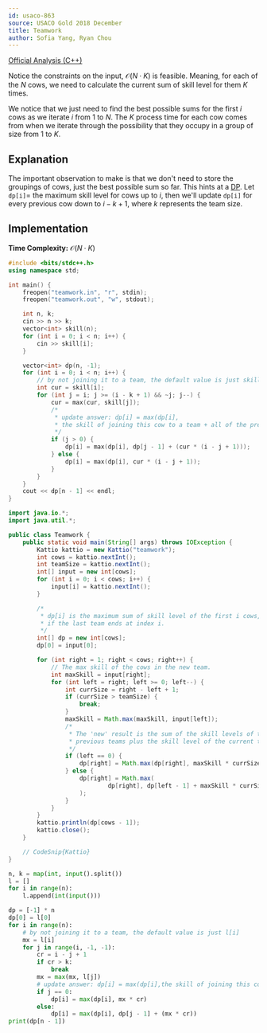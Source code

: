 ```yaml
---
id: usaco-863
source: USACO Gold 2018 December
title: Teamwork
author: Sofia Yang, Ryan Chou
---
```


[Official Analysis (C++)](http://www.usaco.org/current/data/sol_teamwork_gold_dec18.html)


<Spoiler title="Hint 1">

Notice the constraints on the input, $\mathcal{O}(N \cdot K)$ is feasible. Meaning, for each of the $N$ cows, we need to calculate the current sum of skill level for them $K$ times.

</Spoiler>

<Spoiler title="Hint 2">

We notice that we just need to find the best possible sums for the first $i$ cows as we iterate $i$ from $1$ to $N$. The $K$ process time for each cow comes from when we iterate through the possibility that they occupy in a group of size from $1$ to $K$.

</Spoiler>

<Spoiler title="Solution">

## Explanation

The important observation to make is that we don't need to store the groupings of cows, just the best possible sum so far. This hints at a [DP](/gold/intro-dp). Let $\texttt{dp[i]} =$ the maximum skill level for cows up to $i$, then we'll update $\texttt{dp[i]}$ for every previous cow down to $i - k + 1$, where $k$ represents the team size.
## Implementation

**Time Complexity:** $\mathcal{O}(N \cdot K)$

<LanguageSection>
<CPPSection>

```cpp
#include <bits/stdc++.h>
using namespace std;

int main() {
	freopen("teamwork.in", "r", stdin);
	freopen("teamwork.out", "w", stdout);

	int n, k;
	cin >> n >> k;
	vector<int> skill(n);
	for (int i = 0; i < n; i++) {
		cin >> skill[i];
	}

	vector<int> dp(n, -1);
	for (int i = 0; i < n; i++) {
		// by not joining it to a team, the default value is just skill[i]
		int cur = skill[i];
		for (int j = i; j >= (i - k + 1) && ~j; j--) {
			cur = max(cur, skill[j]);
			/*
			 * update answer: dp[i] = max(dp[i], 
			 * the skill of joining this cow to a team + all of the previous sums)
			 */
			if (j > 0) {
				dp[i] = max(dp[i], dp[j - 1] + (cur * (i - j + 1)));	
			} else {
				dp[i] = max(dp[i], cur * (i - j + 1));
			}
		}
	}
	cout << dp[n - 1] << endl;
}
```
</CPPSection>
<JavaSection>

```java
import java.io.*;
import java.util.*;

public class Teamwork {
	public static void main(String[] args) throws IOException {
		Kattio kattio = new Kattio("teamwork");
		int cows = kattio.nextInt();
		int teamSize = kattio.nextInt();
		int[] input = new int[cows];
		for (int i = 0; i < cows; i++) {
			input[i] = kattio.nextInt();
		}

		/*
		 * dp[i] is the maximum sum of skill level of the first i cows,
		 * if the last team ends at index i.
		 */
		int[] dp = new int[cows];
		dp[0] = input[0];

		for (int right = 1; right < cows; right++) {
			// The max skill of the cows in the new team.
			int maxSkill = input[right];
			for (int left = right; left >= 0; left--) {
				int currSize = right - left + 1;
				if (currSize > teamSize) {
					break;
				}
				maxSkill = Math.max(maxSkill, input[left]);
				/*
				 * The 'new' result is the sum of the skill levels of the
				 * previous teams plus the skill level of the current team.
				 */
				if (left == 0) {
					dp[right] = Math.max(dp[right], maxSkill * currSize);
				} else {
					dp[right] = Math.max(
							dp[right], dp[left - 1] + maxSkill * currSize
					);
				}
			}
		}
		kattio.println(dp[cows - 1]);
		kattio.close();
	}

	// CodeSnip{Kattio}
}
```
</JavaSection>
<PySection>

```py
n, k = map(int, input().split())
l = []
for i in range(n):
	l.append(int(input()))

dp = [-1] * n
dp[0] = l[0]
for i in range(n):
	# by not joining it to a team, the default value is just l[i]
	mx = l[i]
	for j in range(i, -1, -1):
		cr = i - j + 1
		if cr > k:
			break
		mx = max(mx, l[j])
		# update answer: dp[i] = max(dp[i],the skill of joining this cow to a team + all of the previous sums)
		if j == 0:
			dp[i] = max(dp[i], mx * cr)
		else:
			dp[i] = max(dp[i], dp[j - 1] + (mx * cr))
print(dp[n - 1])
```

</PySection>
</LanguageSection>

</Spoiler>